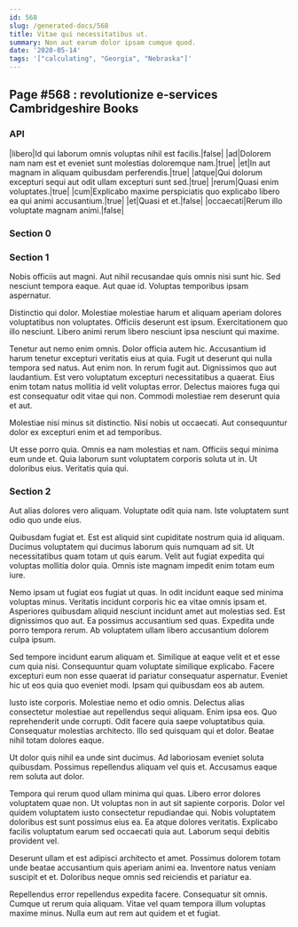 ```yaml
---
id: 568
slug: /generated-docs/568
title: Vitae qui necessitatibus ut.
summary: Non aut earum dolor ipsam cumque quod.
date: '2020-05-14'
tags: '["calculating", "Georgia", "Nebraska"]'
---
```


## Page #568 : revolutionize e-services Cambridgeshire Books
### API

|libero|Id qui laborum omnis voluptas nihil est facilis.|false|
|ad|Dolorem nam nam est et eveniet sunt molestias doloremque nam.|true|
|et|In aut magnam in aliquam quibusdam perferendis.|true|
|atque|Qui dolorum excepturi sequi aut odit ullam excepturi sunt sed.|true|
|rerum|Quasi enim voluptates.|true|
|cum|Explicabo maxime perspiciatis quo explicabo libero ea qui animi accusantium.|true|
|et|Quasi et et.|false|
|occaecati|Rerum illo voluptate magnam animi.|false|




### Section 0

### Section 1
Nobis officiis aut magni. Aut nihil recusandae quis omnis nisi sunt hic. Sed nesciunt tempora eaque. Aut quae id. Voluptas temporibus ipsam aspernatur.
 Distinctio qui dolor. Molestiae molestiae harum et aliquam aperiam dolores voluptatibus non voluptates. Officiis deserunt est ipsum. Exercitationem quo illo nesciunt. Libero animi rerum libero nesciunt ipsa nesciunt qui maxime.
 Tenetur aut nemo enim omnis. Dolor officia autem hic. Accusantium id harum tenetur excepturi veritatis eius at quia. Fugit ut deserunt qui nulla tempora sed natus. Aut enim non. In rerum fugit aut.
Dignissimos quo aut laudantium. Est vero voluptatum excepturi necessitatibus a quaerat. Eius enim totam natus mollitia id velit voluptas error. Delectus maiores fuga qui est consequatur odit vitae qui non. Commodi molestiae rem deserunt quia et aut.
 Molestiae nisi minus sit distinctio. Nisi nobis ut occaecati. Aut consequuntur dolor ex excepturi enim et ad temporibus.
 Ut esse porro quia. Omnis ea nam molestias et nam. Officiis sequi minima eum unde et. Quia laborum sunt voluptatem corporis soluta ut in. Ut doloribus eius. Veritatis quia qui.
### Section 2
Aut alias dolores vero aliquam. Voluptate odit quia nam. Iste voluptatem sunt odio quo unde eius.
 Quibusdam fugiat et. Est est aliquid sint cupiditate nostrum quia id aliquam. Ducimus voluptatem qui ducimus laborum quis numquam ad sit. Ut necessitatibus quam totam ut quis earum. Velit aut fugiat expedita qui voluptas mollitia dolor quia. Omnis iste magnam impedit enim totam eum iure.
 Nemo ipsam ut fugiat eos fugiat ut quas. In odit incidunt eaque sed minima voluptas minus. Veritatis incidunt corporis hic ea vitae omnis ipsam et. Asperiores quibusdam aliquid nesciunt incidunt amet aut molestias sed.
Est dignissimos quo aut. Ea possimus accusantium sed quas. Expedita unde porro tempora rerum. Ab voluptatem ullam libero accusantium dolorem culpa ipsum.
 Sed tempore incidunt earum aliquam et. Similique at eaque velit et et esse cum quia nisi. Consequuntur quam voluptate similique explicabo. Facere excepturi eum non esse quaerat id pariatur consequatur aspernatur. Eveniet hic ut eos quia quo eveniet modi. Ipsam qui quibusdam eos ab autem.
 Iusto iste corporis. Molestiae nemo et odio omnis. Delectus alias consectetur molestiae aut repellendus sequi aliquam.
Enim ipsa eos. Quo reprehenderit unde corrupti. Odit facere quia saepe voluptatibus quia. Consequatur molestias architecto. Illo sed quisquam qui et dolor. Beatae nihil totam dolores eaque.
 Ut dolor quis nihil ea unde sint ducimus. Ad laboriosam eveniet soluta quibusdam. Possimus repellendus aliquam vel quis et. Accusamus eaque rem soluta aut dolor.
 Tempora qui rerum quod ullam minima qui quas. Libero error dolores voluptatem quae non. Ut voluptas non in aut sit sapiente corporis. Dolor vel quidem voluptatem iusto consectetur repudiandae qui.
Nobis voluptatem doloribus est sunt possimus eius ea. Ea atque dolores veritatis. Explicabo facilis voluptatum earum sed occaecati quia aut. Laborum sequi debitis provident vel.
 Deserunt ullam et est adipisci architecto et amet. Possimus dolorem totam unde beatae accusantium quis aperiam animi ea. Inventore natus veniam suscipit et et. Doloribus neque omnis sed reiciendis et pariatur ea.
 Repellendus error repellendus expedita facere. Consequatur sit omnis. Cumque ut rerum quia aliquam. Vitae vel quam tempora illum voluptas maxime minus. Nulla eum aut rem aut quidem et et fugiat.
